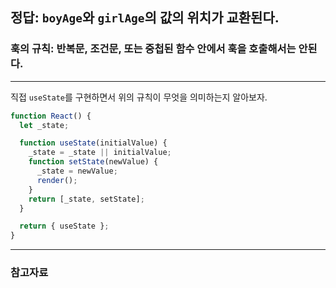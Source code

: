 
## 정답: `boyAge`와 `girlAge`의 값의 위치가 교환된다.

<Counter />

### 훅의 규칙: 반복문, 조건문, 또는 중첩된 함수 안에서 훅을 호출해서는 안된다.

---

직접 `useState`를 구현하면서 위의 규칙이 무엇을 의미하는지 알아보자.

```js showLineNumbers
function React() {
  let _state;

  function useState(initialValue) {
    _state = _state || initialValue;
    function setState(newValue) {
      _state = newValue;
      render();
    }
    return [_state, setState];
  }

  return { useState };
}
```

---

### 참고자료
